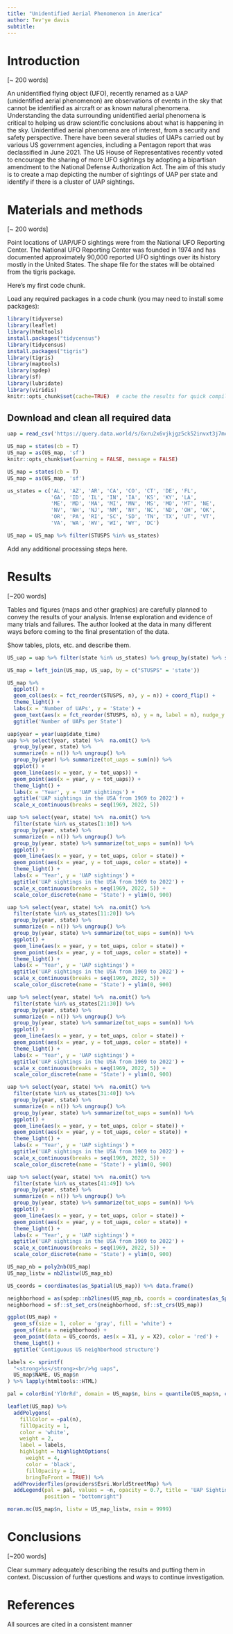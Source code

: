 ```yaml
---
title: "Unidentified Aerial Phenomenon in America"
author: Tev'ye davis
subtitle: 
---
```


# Introduction

[\~ 200 words]

An unidentified flying object (UFO), recently renamed as a UAP (unidentified aerial phenomenon) are observations of events in the sky that cannot be identified as aircraft or as known natural phenomena. Understanding the data surrounding unidentified aerial phenomena is critical to helping us draw scientific conclusions about what is happening in the sky. Unidentified aerial phenomena are of interest, from a security and safety perspective. There have been several studies of UAPs carried out by various US government agencies, including a Pentagon report that was declassified in June 2021. The US House of Representatives recently voted to encourage the sharing of more UFO sightings by adopting a bipartisan amendment to the National Defense Authorization Act. The aim of this study is to create a map depicting the number of sightings of UAP per state and identify if there is a cluster of UAP sightings.

# Materials and methods

[\~ 200 words]

Point locations of UAP/UFO sightings were from the National UFO Reporting Center. The National UFO Reporting Center was founded in 1974 and has documented approximately 90,000 reported UFO sightings over its history mostly in the United States. The shape file for the states will be obtained from the tigris package.

Here's my first code chunk.

Load any required packages in a code chunk (you may need to install some packages):

```r
library(tidyverse)
library(leaflet)
library(htmltools)
install.packages("tidycensus")
library(tidycensus)
install.packages("tigris")
library(tigris)
library(maptools)
library(spdep)
library(sf)
library(lubridate)
library(viridis)
knitr::opts_chunk$set(cache=TRUE)  # cache the results for quick compiling
```

## Download and clean all required data

```r
uap = read_csv('https://query.data.world/s/6xru2x6vjkjgz5ck52invxt3j7mc5w')

US_map = states(cb = T)
US_map = as(US_map, 'sf')
knitr::opts_chunk$set(warning = FALSE, message = FALSE) 
```

```r
US_map = states(cb = T)
US_map = as(US_map, 'sf')
```

```r
us_states = c('AL', 'AZ', 'AR', 'CA', 'CO', 'CT', 'DE', 'FL',
              'GA', 'ID', 'IL', 'IN', 'IA', 'KS', 'KY', 'LA',
              'ME', 'MD', 'MA', 'MI', 'MN', 'MS', 'MO', 'MT', 'NE',
              'NV', 'NH', 'NJ', 'NM', 'NY', 'NC', 'ND', 'OH', 'OK',
              'OR', 'PA', 'RI', 'SC', 'SD', 'TN', 'TX', 'UT', 'VT',
              'VA', 'WA', 'WV', 'WI', 'WY', 'DC')

US_map = US_map %>% filter(STUSPS %in% us_states)


```

Add any additional processing steps here.

# Results

[\~200 words]

Tables and figures (maps and other graphics) are carefully planned to convey the results of your analysis. Intense exploration and evidence of many trials and failures. The author looked at the data in many different ways before coming to the final presentation of the data.

Show tables, plots, etc. and describe them.

```r
US_uap = uap %>% filter(state %in% us_states) %>% group_by(state) %>% summarize(n = n()) 

US_map = left_join(US_map, US_uap, by = c("STUSPS" = 'state'))

US_map %>% 
  ggplot() +
  geom_col(aes(x = fct_reorder(STUSPS, n), y = n)) + coord_flip() +
  theme_light() +
  labs(x = 'Number of UAPs', y = 'State') +
  geom_text(aes(x = fct_reorder(STUSPS, n), y = n, label = n), nudge_y = 350, size = 3.5) +
  ggtitle('Number of UAPs per State')
```

```r
uap$year = year(uap$date_time)
uap %>% select(year, state) %>%  na.omit() %>% 
  group_by(year, state) %>% 
  summarize(n = n()) %>% ungroup() %>% 
  group_by(year) %>% summarize(tot_uaps = sum(n)) %>% 
  ggplot() +
  geom_line(aes(x = year, y = tot_uaps)) +
  geom_point(aes(x = year, y = tot_uaps)) +
  theme_light() +
  labs(x = 'Year', y = 'UAP sightings') + 
  ggtitle('UAP sightings in the USA from 1969 to 2022') +
  scale_x_continuous(breaks = seq(1969, 2022, 5))
```

```r
uap %>% select(year, state) %>%  na.omit() %>% 
  filter(state %in% us_states[1:10]) %>% 
  group_by(year, state) %>% 
  summarize(n = n()) %>% ungroup() %>% 
  group_by(year, state) %>% summarize(tot_uaps = sum(n)) %>% 
  ggplot() +
  geom_line(aes(x = year, y = tot_uaps, color = state)) +
  geom_point(aes(x = year, y = tot_uaps, color = state)) +
  theme_light() +
  labs(x = 'Year', y = 'UAP sightings') + 
  ggtitle('UAP sightings in the USA from 1969 to 2022') +
  scale_x_continuous(breaks = seq(1969, 2022, 5)) +
  scale_color_discrete(name = 'State') + ylim(0, 900)
```

```r
uap %>% select(year, state) %>%  na.omit() %>% 
  filter(state %in% us_states[11:20]) %>% 
  group_by(year, state) %>% 
  summarize(n = n()) %>% ungroup() %>% 
  group_by(year, state) %>% summarize(tot_uaps = sum(n)) %>% 
  ggplot() +
  geom_line(aes(x = year, y = tot_uaps, color = state)) +
  geom_point(aes(x = year, y = tot_uaps, color = state)) +
  theme_light() +
  labs(x = 'Year', y = 'UAP sightings') + 
  ggtitle('UAP sightings in the USA from 1969 to 2022') +
  scale_x_continuous(breaks = seq(1969, 2022, 5)) + 
  scale_color_discrete(name = 'State') + ylim(0, 900)
```

```r
uap %>% select(year, state) %>%  na.omit() %>% 
  filter(state %in% us_states[21:30]) %>% 
  group_by(year, state) %>% 
  summarize(n = n()) %>% ungroup() %>% 
  group_by(year, state) %>% summarize(tot_uaps = sum(n)) %>% 
  ggplot() +
  geom_line(aes(x = year, y = tot_uaps, color = state)) +
  geom_point(aes(x = year, y = tot_uaps, color = state)) +
  theme_light() +
  labs(x = 'Year', y = 'UAP sightings') + 
  ggtitle('UAP sightings in the USA from 1969 to 2022') +
  scale_x_continuous(breaks = seq(1969, 2022, 5)) + 
  scale_color_discrete(name = 'State') + ylim(0, 900)
```

```r
uap %>% select(year, state) %>%  na.omit() %>% 
  filter(state %in% us_states[31:40]) %>% 
  group_by(year, state) %>% 
  summarize(n = n()) %>% ungroup() %>% 
  group_by(year, state) %>% summarize(tot_uaps = sum(n)) %>% 
  ggplot() +
  geom_line(aes(x = year, y = tot_uaps, color = state)) +
  geom_point(aes(x = year, y = tot_uaps, color = state)) +
  theme_light() +
  labs(x = 'Year', y = 'UAP sightings') + 
  ggtitle('UAP sightings in the USA from 1969 to 2022') +
  scale_x_continuous(breaks = seq(1969, 2022, 5)) + 
  scale_color_discrete(name = 'State') + ylim(0, 900)
```

```r
uap %>% select(year, state) %>%  na.omit() %>% 
  filter(state %in% us_states[41:49]) %>% 
  group_by(year, state) %>% 
  summarize(n = n()) %>% ungroup() %>% 
  group_by(year, state) %>% summarize(tot_uaps = sum(n)) %>% 
  ggplot() +
  geom_line(aes(x = year, y = tot_uaps, color = state)) +
  geom_point(aes(x = year, y = tot_uaps, color = state)) +
  theme_light() +
  labs(x = 'Year', y = 'UAP sightings') + 
  ggtitle('UAP sightings in the USA from 1969 to 2022') +
  scale_x_continuous(breaks = seq(1969, 2022, 5)) + 
  scale_color_discrete(name = 'State') + ylim(0, 900)
```
```r
US_map_nb = poly2nb(US_map)
US_map_listw = nb2listw(US_map_nb)

US_coords = coordinates(as_Spatial(US_map)) %>% data.frame()

neighborhood = as(spdep::nb2lines(US_map_nb, coords = coordinates(as_Spatial(US_map))), 'sf')
neighborhood = sf::st_set_crs(neighborhood, sf::st_crs(US_map))

ggplot(US_map) +
  geom_sf(size = 1, color = 'gray', fill = 'white') +
  geom_sf(data = neighborhood) +
  geom_point(data = US_coords, aes(x = X1, y = X2), color = 'red') +
  theme_light() +
  ggtitle('Contiguous US neighborhood structure')
```

```r
labels <- sprintf(
  "<strong>%s</strong><br/>%g uaps",
  US_map$NAME, US_map$n
) %>% lapply(htmltools::HTML)

pal = colorBin('YlOrRd', domain = US_map$n, bins = quantile(US_map$n, c(seq(0,0.9, by = 0.1125), 1)))

leaflet(US_map) %>% 
  addPolygons(
    fillColor = ~pal(n),
    fillOpacity = 1, 
    color = 'white',
    weight = 2,
    label = labels,
    highlight = highlightOptions(
      weight = 4,
      color = 'black',
      fillOpacity = 1,
      bringToFront = TRUE)) %>%
  addProviderTiles(providers$Esri.WorldStreetMap) %>% 
  addLegend(pal = pal, values = ~n, opacity = 0.7, title = 'UAP Sightings: 1969 - 2022',
            position = "bottomright")
```

```r
moran.mc(US_map$n, listw = US_map_listw, nsim = 9999)

```

# Conclusions

[\~200 words]

Clear summary adequately describing the results and putting them in context. Discussion of further questions and ways to continue investigation.

# References

All sources are cited in a consistent manner
